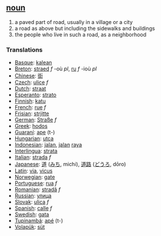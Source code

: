 == [[noun]] ==
# a paved part of road, usually in a village or a city
# a road as above but including the sidewalks and buildings
# the people who live in such a road, as a neighborhood

=== Translations ===
*[[Basque]]: [[kalean]]
*[[Breton]]: [[straed]] ''f'' -où ''pl'', [[ru]] ''f'' -ioù ''pl''
*[[Chinese]]: [[街]]
*[[Czech]]: [[ulice]] ''f''
*[[Dutch]]: [[straat]]
*[[Esperanto]]: [[strato]]
*[[Finnish]]: [[katu]]
*[[French]]: [[rue]] ''f''
*[[Frisian]]: [[strjitte]]
*[[German]]: [[Straße]] ''f''
*[[Greek]]: [[hodos]]
*[[Guaraní]]: [[ape]] (t-)
*[[Hungarian]]: [[utca]]
*[[Indonesian]]: [[jalan]], [[jalan]] [[raya]]
*[[Interlingua]]: [[strata]]
*[[Italian]]: [[strada]] ''f''
*[[Japanese]]: [[道]] ([[みち]], michi), [[道路]] ([[どうろ]], dōro)
*[[Latin]]: [[via]], [[vicus]]
*[[Norwegian]]: [[gate]]
*[[Portuguese]]: [[rua]] ''f''
*[[Romanian]]: [[stradă]] ''f''
*[[Russian]]: [[улица]]
*[[Slovak]]: [[ulica#Slovak|ulica]] ''f''
*[[Spanish]]: [[calle]] ''f''
*[[Swedish]]: [[gata]]
*[[Tupinambá]]: [[apé]] (t-)
*[[Volapük]]: [[süt]]